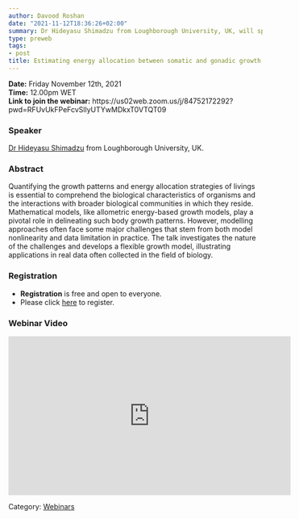 ```yaml
---
author: Davood Roshan
date: "2021-11-12T18:36:26+02:00"
summary: Dr Hideyasu Shimadzu from Loughborough University, UK, will speak on the nature of the challenges associated with quantifying the growth patterns and energy allocation strategies of living organisms and the interactions with broader biological communities in which they reside.
type: preweb
tags:
- post
title: Estimating energy allocation between somatic and gonadic growth
---
```

**Date:** Friday November 12th, 2021 <br>
**Time:** 12.00pm WET <br>
**Link to join the webinar:** https://us02web.zoom.us/j/84752172292?pwd=RFUvUkFPeFcvSllyUTYwMDkxT0VTQT09 <br>


### Speaker
[Dr Hideyasu Shimadzu](https://www.lboro.ac.uk/departments/maths/staff/hideyasu-shimadzu/) from Loughborough University, UK.


### Abstract
Quantifying the growth patterns and energy allocation strategies of livings is essential to comprehend the biological characteristics of organisms and the interactions with broader biological communities in which they reside. Mathematical models, like allometric energy-based growth models, play a pivotal role in delineating such body growth patterns. However, modelling approaches often face some major challenges that stem from both model nonlinearity and data limitation in practice. The talk investigates the nature of the challenges and develops a flexible growth model, illustrating applications in real data often collected in the field of biology.

### Registration
- **Registration** is free and open to everyone. 
- Please click [here](https://www.eventbrite.ie/e/y-isa-webinar-series-energy-allocation-between-somatic-and-gonadic-growth-tickets-203112684507) to register.

### Webinar Video
<iframe width="560" height="315" src="https://www.youtube.com/embed/Ht9fCZ9xxuo" title="YouTube video player" frameborder="0" allow="accelerometer; autoplay; clipboard-write; encrypted-media; gyroscope; picture-in-picture" allowfullscreen></iframe>


Category: [<u>Webinars</u>](/webinars/)
